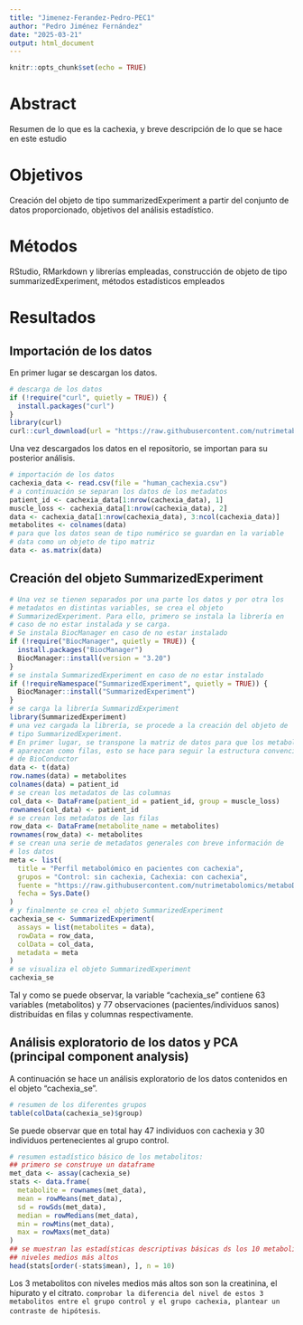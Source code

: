 ```yaml
---
title: "Jimenez-Ferandez-Pedro-PEC1"
author: "Pedro Jiménez Fernández"
date: "2025-03-21"
output: html_document
---
```


```r
knitr::opts_chunk$set(echo = TRUE)
```

# Abstract

Resumen de lo que es la cachexia, y breve descripción de lo que se hace en este estudio

# Objetivos

Creación del objeto de tipo summarizedExperiment a partir del conjunto de datos proporcionado, objetivos del análisis estadístico.

# Métodos

RStudio, RMarkdown y librerías empleadas, construcción de objeto de tipo summarizedExperiment, métodos estadísticos empleados

# Resultados

## Importación de los datos

En primer lugar se descargan los datos.

```r
# descarga de los datos
if (!require("curl", quietly = TRUE)) {
  install.packages("curl")
}
library(curl)
curl::curl_download(url = "https://raw.githubusercontent.com/nutrimetabolomics/metaboData/refs/heads/main/Datasets/2024-Cachexia/human_cachexia.csv", destfile = "human_cachexia.csv")
```

Una vez descargados los datos en el repositorio, se importan para su posterior análisis.

```r
# importación de los datos
cachexia_data <- read.csv(file = "human_cachexia.csv")
# a continuación se separan los datos de los metadatos
patient_id <- cachexia_data[1:nrow(cachexia_data), 1]
muscle_loss <- cachexia_data[1:nrow(cachexia_data), 2]
data <- cachexia_data[1:nrow(cachexia_data), 3:ncol(cachexia_data)]
metabolites <- colnames(data)
# para que los datos sean de tipo numérico se guardan en la variable
# data como un objeto de tipo matriz
data <- as.matrix(data)
```

## Creación del objeto SummarizedExperiment

```r
# Una vez se tienen separados por una parte los datos y por otra los
# metadatos en distintas variables, se crea el objeto
# SummarizedExperiment. Para ello, primero se instala la librería en
# caso de no estar instalada y se carga.
# Se instala BiocManager en caso de no estar instalado
if (!require("BiocManager", quietly = TRUE)) {
  install.packages("BiocManager")
  BiocManager::install(version = "3.20")
}
# se instala SummarizedExperiment en caso de no estar instalado
if (!requireNamespace("SummarizedExperiment", quietly = TRUE)) {
  BiocManager::install("SummarizedExperiment")
}
# se carga la librería SummarizdExperiment
library(SummarizedExperiment)
# una vez cargada la librería, se procede a la creación del objeto de
# tipo SummarizedExperiment.
# En primer lugar, se transpone la matriz de datos para que los metabolitos
# aparezcan como filas, esto se hace para seguir la estructura convencional
# de BioConductor
data <- t(data)
row.names(data) = metabolites
colnames(data) = patient_id
# se crean los metadatos de las columnas
col_data <- DataFrame(patient_id = patient_id, group = muscle_loss)
rownames(col_data) <- patient_id
# se crean los metadatos de las filas
row_data <- DataFrame(metabolite_name = metabolites)
rownames(row_data) <- metabolites
# se crean una serie de metadatos generales con breve información de
# los datos
meta <- list(
  title = "Perfil metabolómico en pacientes con cachexia",
  grupos = "Control: sin cachexia, Cachexia: con cachexia",
  fuente = "https://raw.githubusercontent.com/nutrimetabolomics/metaboData/refs/heads/main/Datasets/2024-Cachexia/human_cachexia.csv",
  fecha = Sys.Date()
)
# y finalmente se crea el objeto SummarizedExperiment
cachexia_se <- SummarizedExperiment(
  assays = list(metabolites = data),
  rowData = row_data,
  colData = col_data,
  metadata = meta
)
# se visualiza el objeto SummarizedExperiment
cachexia_se
```

Tal y como se puede observar, la variable "cachexia_se" contiene 63 variables (metabolitos) y 77 observaciones (pacientes/individuos sanos) distribuídas en filas y columnas respectivamente.

## Análisis exploratorio de los datos y PCA (principal component analysis)

A continuación se hace un análisis exploratorio de los datos contenidos en el objeto "cachexia_se".

```r
# resumen de los diferentes grupos
table(colData(cachexia_se)$group)
```

Se puede observar que en total hay 47 individuos con cachexia y 30 individuos pertenecientes al grupo control.

```r
# resumen estadístico básico de los metabolitos:
## primero se construye un dataframe
met_data <- assay(cachexia_se)
stats <- data.frame(
  metabolite = rownames(met_data),
  mean = rowMeans(met_data),
  sd = rowSds(met_data),
  median = rowMedians(met_data),
  min = rowMins(met_data),
  max = rowMaxs(met_data)
)
## se muestran las estadísticas descriptivas básicas ds los 10 metabolitos con
## niveles medios más altos
head(stats[order(-stats$mean), ], n = 10)

```

Los 3 metabolitos con niveles medios más altos son son la creatinina, el hipurato y el citrato. `comprobar la diferencia del nivel de estos 3 metabolitos entre el grupo control y el grupo cachexia, plantear un contraste de hipótesis`.
